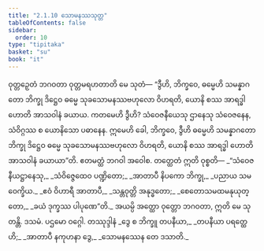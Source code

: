 ```yaml
---
title: "2.1.10 သောမနဿသုတ္တ"
tableOfContents: false
sidebar:
  order: 10
type: "tipitaka"
basket: "su"
book: "it"
---
```



<DynamicBreadcrumb />

<Division number="37" book="it" e="ch" v="18" p="215">

<Paragraph number="226" book="it">
ဝုတ္တဉှေတံ ဘဂဝတာ ဝုတ္တမရဟတာတိ မေ သုတံ—
</Paragraph>

<Paragraph number="227" book="it">
“ဒွီဟိ, ဘိက္ခဝေ, ဓမ္မေဟိ သမန္နာဂတော ဘိက္ခု ဒိဋ္ဌေဝ ဓမ္မေ သုခသောမနဿဗဟုလော ဝိဟရတိ, ယောနိ စဿ အာရဒ္ဓါ ဟောတိ အာသဝါနံ ခယာယ. ကတမေဟိ ဒွီဟိ? သံဝေဇနီယေသု ဌာနေသု သံဝေဇနေန, သံဝိဂ္ဂဿ စ ယောနိသော ပဓာနေန. ဣမေဟိ ခေါ, ဘိက္ခဝေ, ဒွီဟိ ဓမ္မေဟိ သမန္နာဂတော ဘိက္ခု ဒိဋ္ဌေဝ ဓမ္မေ သုခသောမနဿဗဟုလော ဝိဟရတိ, ယောနိ စဿ အာရဒ္ဓါ ဟောတိ အာသဝါနံ ခယာယာ”တိ. ဧတမတ္ထံ ဘဂဝါ အဝေါစ. တတ္ထေတံ ဣတိ ဝုစ္စတိ—
</Paragraph>

<Paragraph number="228" type="verses" book="it">
_“သံဝေဇနီယဋ္ဌာနေသု,_  
_သံဝိဇ္ဇေထေဝ ပဏ္ဍိတော;_  
_အာတာပီ နိပကော ဘိက္ခု,_  
_ပညာယ သမဝေက္ခိယ._  

</Paragraph>

<Paragraph number="229" type="verses" book="it">
_ဧဝံ ဝိဟာရီ အာတာပီ,_  
_သန္တဝုတ္တိ အနုဒ္ဓတော;_  
_စေတောသမထမနုယုတ္တော,_  
_ခယံ ဒုက္ခဿ ပါပုဏေ”တိ._  

</Paragraph>

<Paragraph number="230" book="it">
အယမ္ပိ အတ္ထော ဝုတ္တော ဘဂဝတာ, ဣတိ မေ သုတန္တိ.

</Paragraph>
</Division>

<Paragraph number="231" type="center" book="it">
ဒသမံ.



</Paragraph>

<Paragraph number="232" type="center" book="it">
ပဌမော ဝဂ္ဂေါ.



</Paragraph>

<Paragraph number="233" type="center" book="it">
တဿုဒ္ဒါနံ


</Paragraph>

<Paragraph number="234" type="verses" book="it">
_ဒွေ စ ဘိက္ခူ တပနီယာ,_  
_တပနီယာ ပရတ္ထေဟိ;_  
_အာတာပီ နကုဟနာ ဒွေ,_  
_သောမနဿေန တေ ဒသာတိ._
</Paragraph>